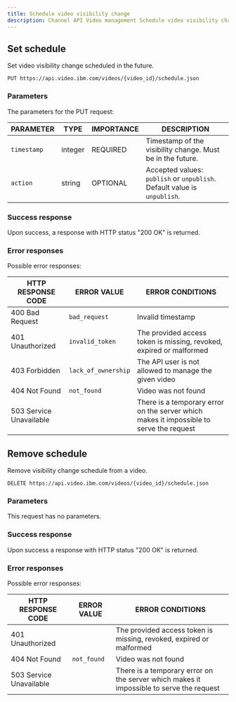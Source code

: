 ```yaml
---
title: Schedule video visibility change
description: Channel API Video management Schedule video visibility change
---
```


## Set schedule

Set video visibility change scheduled in the future.

```
PUT https://api.video.ibm.com/videos/{video_id}/schedule.json
```

### Parameters

The parameters for the PUT request:

| PARAMETER    | TYPE    | IMPORTANCE | DESCRIPTION                                                              |
| ------------ | ------- | ---------- | ------------------------------------------------------------------------ |
| `timestamp`  | integer | REQUIRED   | Timestamp of the visibility change. Must be in the future.               |
| `action`     | string  | OPTIONAL   | Accepted values: `publish` or `unpublish`. Default value is `unpublish`. |

### Success response

Upon success, a response with HTTP status "200 OK" is returned.

### Error responses

Possible error responses:

| HTTP RESPONSE CODE      | ERROR VALUE         | ERROR CONDITIONS                                                                        |
| ----------------------- | ------------------- | --------------------------------------------------------------------------------------- |
| 400 Bad Request         | `bad_request`       | Invalid timestamp                                                                       |
| 401 Unauthorized        | `invalid_token`     | The provided access token is missing, revoked, expired or malformed                     |
| 403 Forbidden           | `lack_of_ownership` | The API user is not allowed to manage the given video                                   |
| 404 Not Found           | `not_found`         | Video was not found                                                                     |
| 503 Service Unavailable |                     | There is a temporary error on the server which makes it impossible to serve the request |

## Remove schedule

Remove visibility change schedule from a video.

```
DELETE https://api.video.ibm.com/videos/{video_id}/schedule.json
```

### Parameters

This request has no parameters.

### Success response

Upon success a response with HTTP status "200 OK" is returned.

### Error responses

Possible error responses:

| HTTP RESPONSE CODE      | ERROR VALUE | ERROR CONDITIONS                                                                        |
| ----------------------- | ----------- | --------------------------------------------------------------------------------------- |
| 401 Unauthorized        |             | The provided access token is missing, revoked, expired or malformed                     |
| 404 Not Found           | `not_found` | Video was not found                                                                     |
| 503 Service Unavailable |             | There is a temporary error on the server which makes it impossible to serve the request |
